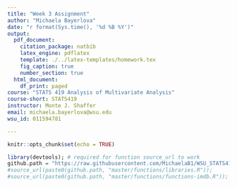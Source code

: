 ```yaml
---
title: "Week 3 Assignment"
author: "Michaela Bayerlova"
date: "r format(Sys.time(), '%d %B %Y')" 
output: 
  pdf_document: 
    citation_package: natbib
    latex_engine: pdflatex
    template: ./../latex-templates/homework.tex
    fig_caption: true
    number_section: true
  html_document:
    df_print: paged
course: "STATS 419 Analysis of Multivariate Analysis"
course-short: STATS419
instructor: Monte J. Shaffer
email: michaela.bayerlova@wsu.edu
wsu_id: 011594781

---
```


```r
knitr::opts_chunk$set(echo = TRUE)
```



```r
library(devtools); # required for function source_url to work
github.path = "https://raw.githubusercontent.com/MichaelaB1/WSU_STATS419_FALL2020/";
#source_url(paste0(github.path, "master/functions/libraries.R"));
#source_url(paste0(github.path, "master/functions/functions-imdb.R"));

```


